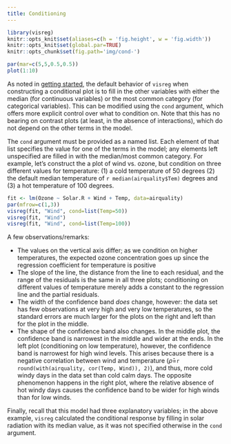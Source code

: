 ```yaml
---
title: Conditioning
---
```


```r
library(visreg)
knitr::opts_knit$set(aliases=c(h = 'fig.height', w = 'fig.width'))
knitr::opts_knit$set(global.par=TRUE)
knitr::opts_chunk$set(fig.path='img/cond-')
```
```r
par(mar=c(5,5,0.5,0.5))
plot(1:10)
```

As noted in [getting started](basic.html), the default behavior of `visreg` when constructing a conditional plot is to fill in the other variables with either the median (for continuous variables) or the most common category (for categorical variables).  This can be modified using the `cond` argument, which offers more explicit control over what to condition on.  Note that this has no bearing on contrast plots (at least, in the absence of interactions), which do not depend on the other terms in the model.

The `cond` argument must be provided as a named list.  Each element of that list specifies the value for one of the terms in the model; any elements left unspecified are filled in with the median/most common category.  For example, let's construct the a plot of wind vs. ozone, but condition on three different values for temperature: (1) a cold temperature of 50 degrees (2) the default median temperature of `r median(airquality$Tem)` degrees and (3) a hot temperature of 100 degrees.

```r
fit <- lm(Ozone ~ Solar.R + Wind + Temp, data=airquality)
par(mfrow=c(1,3))
visreg(fit, "Wind", cond=list(Temp=50))
visreg(fit, "Wind")
visreg(fit, "Wind", cond=list(Temp=100))
```

A few observations/remarks:

* The values on the vertical axis differ; as we condition on higher temperatures, the expected ozone concentration goes up since the regression coefficient for temperature is positive
* The slope of the line, the distance from the line to each residual, and the range of the residuals is the same in all three plots; conditioning on different values of temperature merely adds a constant to the regression line and the partial residuals.
* The width of the confidence band *does* change, however: the data set has few observations at very high and very low temperatures, so the standard errors are much larger for the plots on the right and left than for the plot in the middle.
* The shape of the confidence band also changes.  In the middle plot, the confidence band is narrowest in the middle and wider at the ends.  In the left plot (conditioning on low temperature), however, the confidence band is narrowest for high wind levels.  This arises because there is a negative correlation between wind and temperature ($\hat{\rho}$=`r round(with(airquality, cor(Temp, Wind)), 2)`), and thus, more cold windy days in the data set than cold calm days.  The opposite phenomenon happens in the right plot, where the relative absence of hot windy days causes the confidence band to be wider for high winds than for low winds.

Finally, recall that this model had three explanatory variables; in the above example, `visreg` calculated the conditional response by filling in solar radiation with its median value, as it was not specified otherwise in the `cond` argument.
